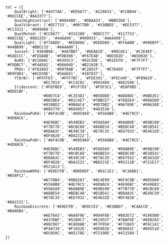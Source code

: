 ```ojs
tol = ({
    QualBright: ['#4477AA', '#EE6677', '#228833', '#CCBB44', '#66CCEE','#AA3377'],
    QualHighContrast: ['#004488', '#DDAA33', '#BB5566'],
    QualVibrant: ['#EE7733', '#0077BB', '#33BBEE', '#EE3377', '#CC3311', '#009988'],
    QualMuted: ['#CC6677', '#332288', '#DDCC77', '#117733', '#88CCEE','#882255', '#44AA99', '#999933', '#AA4499'],
    QualLight: ['#77AADD', '#EE8866', '#EEDD88', '#FFAABB', '#99DDFF', '#44BB99', '#BBCC33', '#AAAA00'],
    Sunset: ['#364B9A', '#4A7BB7', '#6EA6CD', '#98CAE1', '#C2E4EF', '#EAECCC', '#FEDA8B', '#FDB366', '#F67E4B', '#DD3D2D', '#A50026'],
    BuRd: ['#2166AC', '#4393C3', '#92C5DE', '#D1E5F0', '#F7F7F7', '#FDDBC7', '#F4A582', '#D6604D', '#B2182B'],
    PRGn: ['#762A83', '#9970AB', '#C2A5CF', '#E7D4E8', '#F7F7F7', '#D9F0D3', '#ACD39E', '#5AAE61', '#1B7837'],
    YlOrBr: ['#FFFFE5', '#FFF7BC', '#FEE391', '#FEC44F', '#FB9A29',
                '#EC7014', '#CC4C02', '#993404', '#662506'],
    Iridescent: ['#FEFBE9', '#FCF7D5', '#F5F3C1', '#EAF0B5', '#DDECBF',
                '#D0E7CA', '#C2E3D2', '#B5DDD8', '#A8D8DC', '#9BD2E1',
                '#8DCBE4', '#81C4E7', '#7BBCE7', '#7EB2E4', '#88A5DD',
                '#9398D2', '#9B8AC4', '#9D7DB2', '#9A709E', '#906388',
                '#805770', '#684957', '#46353A'],
    RainbowPuRd: ['#6F4C9B', '#6059A9', '#5568B8', '#4E79C5', '#4D8AC6',
                '#4E96BC', '#549EB3', '#59A5A9', '#60AB9E', '#69B190',
                '#77B77D', '#8CBC68', '#A6BE54', '#BEBC48', '#D1B541',
                '#DDAA3C', '#E49C39', '#E78C35', '#E67932', '#E4632D',
                '#DF4828', '#DA2222'],
    RainbowPuBr: ['#6F4C9B', '#6059A9', '#5568B8', '#4E79C5', '#4D8AC6',
                '#4E96BC', '#549EB3', '#59A5A9', '#60AB9E', '#69B190',
                '#77B77D', '#8CBC68', '#A6BE54', '#BEBC48', '#D1B541',
                '#DDAA3C', '#E49C39', '#E78C35', '#E67932', '#E4632D',
                '#DF4828', '#DA2222', '#B8221E', '#95211B', '#721E17',
                '#521A13'],
    RainbowWhRd: ['#E8ECFB', '#DDD8EF', '#D1C1E1', '#C3A8D1', '#B58FC2',
                '#A778B4', '#9B62A7', '#8C4E99', '#6F4C9B', '#6059A9',
                '#5568B8', '#4E79C5', '#4D8AC6', '#4E96BC', '#549EB3',
                '#59A5A9', '#60AB9E', '#69B190', '#77B77D', '#8CBC68',
                '#A6BE54', '#BEBC48', '#D1B541', '#DDAA3C', '#E49C39',
                '#E78C35', '#E67932', '#E4632D', '#DF4828', '#DA2222'],
    RainbowDiscrete: ['#E8ECFB', '#D9CCE3', '#D1BBD7', '#CAACCB', '#BA8DB4',
                '#AE76A3', '#AA6F9E', '#994F88', '#882E72', '#1965B0',
                '#437DBF', '#5289C7', '#6195CF', '#7BAFDE', '#4EB265',
                '#90C987', '#CAE0AB', '#F7F056', '#F7CB45', '#F6C141',
                '#F4A736', '#F1932D', '#EE8026', '#E8601C', '#E65518',
                '#DC050C', '#A5170E', '#72190E', '#42150A']
})
```

